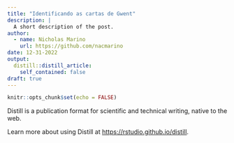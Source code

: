 ```yaml
---
title: "Identificando as cartas de Gwent"
description: |
  A short description of the post.
author:
  - name: Nicholas Marino
    url: https://github.com/nacmarino
date: 12-31-2022
output:
  distill::distill_article:
    self_contained: false
draft: true
---
```



```r
knitr::opts_chunk$set(echo = FALSE)
```

Distill is a publication format for scientific and technical writing, native to the web.

Learn more about using Distill at <https://rstudio.github.io/distill>.


